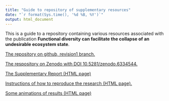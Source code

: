 ```yaml
---
title: "Guide to repository of supplementary resources"
date: "`r format(Sys.time(), '%d %B, %Y')`"
output: html_document
---
```


This is a guide to a repository containing various resources associated with the publication **Functional diversity can facilitate the collapse of an undesirable ecosystem state**.

[The repository on github, revision1 branch.](https://github.com/UZH-PEG/diversity_envresp1/tree/revision1)

[The respository on Zenodo with DOI 10.5281/zenodo.6334544.](https://doi.org/10.5281/zenodo.6334544)

[The Supplementary Report (HTML page)](./reports/supplement/supplement_0.9.1.html)

[Instructions of how to reproduce the research (HTML page).](./docs/How_to_reproduce.html)

[Some animations of results (HTML page)](./reports/animations/report.html)
